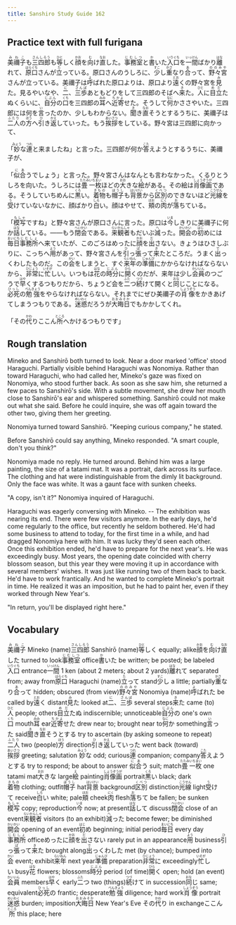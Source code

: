 ```yaml
---
title: Sanshiro Study Guide 162
---
```


## Practice text with full furigana

<p>
<ruby><rb>美禰子</rb><rt>みねこ</rt></ruby>も<ruby><rb>三四郎</rb><rt>さんしろう</rt></ruby>も<ruby><rb>等</rb><rt>ひと</rt></ruby>しく<ruby><rb>顔</rb><rt>かお</rt></ruby>を<ruby><rb>向</rb><rt>む</rt></ruby>け<ruby><rb>直</rb><rt>なお</rt></ruby>した。<ruby><rb>事務室</rb><rt>じむしつ</rt></ruby>と<ruby><rb>書</rb><rt>か</rt></ruby>いた<ruby><rb>入口</rb><rt>いりぐち</rt></ruby>を<ruby><rb>一間</rb><rt>いっけん</rt></ruby>ばかり<ruby><rb>離</rb><rt>はな</rt></ruby>れて、<ruby><rb>原口</rb><rt>はらぐち</rt></ruby>さんが<ruby><rb>立</rb><rt>た</rt></ruby>っている。原口さんのうしろに、<ruby><rb>少</rb><rt>すこ</rt></ruby>し<ruby><rb>重</rb><rt>かさ</rt></ruby>なり<ruby><rb>合</rb><rt>あ</rt></ruby>って、<ruby><rb>野々宮</rb><rt>ののみや</rt></ruby>さんが立っている。美禰子は<ruby><rb>呼</rb><rt>よ</rt></ruby>ばれた原口よりは、原口より<ruby><rb>遠</rb><rt>とお</rt></ruby>くの野々宮を<ruby><rb>見</rb><rt>み</rt></ruby>た。見るやいなや、<ruby><rb>二</rb><rt>に</rt></ruby>、<ruby><rb>三歩</rb><rt>さんぽ</rt></ruby>あともどりをして三四郎のそばへ<ruby><rb>来</rb><rt>き</rt></ruby>た。<ruby><rb>人</rb><rt>ひと</rt></ruby>に<ruby><rb>目立</rb><rt>めだ</rt></ruby>たぬくらいに、<ruby><rb>自分</rb><rt>じぶん</rt></ruby>の<ruby><rb>口</rb><rt>くち</rt></ruby>を三四郎の<ruby><rb>耳</rb><rt>みみ</rt></ruby>へ<ruby><rb>近寄</rb><rt>ちかよ</rt></ruby>せた。そうして<ruby><rb>何</rb><rt>なに</rt></ruby>かささやいた。三四郎には何を<ruby><rb>言</rb><rt>い</rt></ruby>ったのか、少しもわからない。<ruby><rb>聞</rb><rt>き</rt></ruby>き<ruby><rb>直</rb><rt>なお</rt></ruby>そうとするうちに、美禰子は<ruby><rb>二人</rb><rt>ふたり</rt></ruby>の<ruby><rb>方</rb><rt>ほう</rt></ruby>へ<ruby><rb>引</rb><rt>ひ</rt></ruby>き<ruby><rb>返</rb><rt>かえ</rt></ruby>していった。もう<ruby><rb>挨拶</rb><rt>あいさつ</rt></ruby>をしている。野々宮は三四郎に向かって、
</p>

<p>
「<ruby><rb>妙</rb><rt>みょう</rt></ruby>な<ruby><rb>連</rb><rt>つれ</rt></ruby>と来ましたね」と言った。三四郎が何か<ruby><rb>答</rb><rt>こた</rt></ruby>えようとするうちに、美禰子が、
</p>

<p>
「<ruby><rb>似合</rb><rt>にあ</rt></ruby>うでしょう」と言った。野々宮さんはなんとも言わなかった。くるりとうしろを向いた。うしろには<ruby><rb>畳</rb><rt>たたみ</rt></ruby><ruby><rb>一枚</rb><rt>いちまい</rt></ruby>ほどの<ruby><rb>大</rb><rt>おお</rt></ruby>きな<ruby><rb>絵</rb><rt>え</rt></ruby>がある。その絵は<ruby><rb>肖像画</rb><rt>しょうぞうが</rt></ruby>である。そうしていちめんに<ruby><rb>黒</rb><rt>くろ</rt></ruby>い。<ruby><rb>着物</rb><rt>きもの</rt></ruby>も<ruby><rb>帽子</rb><rt>ぼうし</rt></ruby>も<ruby><rb>背景</rb><rt>はいけい</rt></ruby>から<ruby><rb>区別</rb><rt>くべつ</rt></ruby>のできないほど<ruby><rb>光線</rb><rt>こうせん</rt></ruby>を<ruby><rb>受</rb><rt>う</rt></ruby>けていないなかに、顔ばかり<ruby><rb>白</rb><rt>しろ</rt></ruby>い。顔はやせて、<ruby><rb>頬</rb><rt>ほお</rt></ruby>の<ruby><rb>肉</rb><rt>にく</rt></ruby>が<ruby><rb>落</rb><rt>お</rt></ruby>ちている。
</p>

<p>
「<ruby><rb>模写</rb><rt>もしゃ</rt></ruby>ですね」と野々宮さんが原口さんに言った。原口は<ruby><rb>今</rb><rt>いま</rt></ruby>しきりに美禰子に何か<ruby><rb>話</rb><rt>はな</rt></ruby>している。――もう<ruby><rb>閉会</rb><rt>へいかい</rt></ruby>である。<ruby><rb>来観者</rb><rt>らいかんしゃ</rt></ruby>もだいぶ<ruby><rb>減</rb><rt>へ</rt></ruby>った。<ruby><rb>開会</rb><rt>かいかい</rt></ruby>の<ruby><rb>初</rb><rt>はじ</rt></ruby>めには<ruby><rb>毎日</rb><rt>まいにち</rt></ruby><ruby><rb>事務所</rb><rt>じむしょ</rt></ruby>へ来ていたが、このごろはめったに<ruby><rb>顔</rb><rt>かお</rt></ruby>を<ruby><rb>出</rb><rt>だ</rt></ruby>さない。きょうはひさしぶりに、こっちへ<ruby><rb>用</rb><rt>よう</rt></ruby>があって、野々宮さんを<ruby><rb>引</rb><rt>ひ</rt></ruby>っ<ruby><rb>張</rb><rt>ぱ</rt></ruby>って<ruby><rb>来</rb><rt>き</rt></ruby>たところだ。うまく<ruby><rb>出</rb><rt>で</rt></ruby>っくわしたものだ。この<ruby><rb>会</rb><rt>かい</rt></ruby>をしまうと、すぐ<ruby><rb>来年</rb><rt>らいねん</rt></ruby>の<ruby><rb>準備</rb><rt>じゅんび</rt></ruby>にかからなければならないから、<ruby><rb>非常</rb><rt>ひじょう</rt></ruby>に<ruby><rb>忙</rb><rt>いそが</rt></ruby>しい。いつもは<ruby><rb>花</rb><rt>はな</rt></ruby>の<ruby><rb>時分</rb><rt>じぶん</rt></ruby>に<ruby><rb>開</rb><rt>ひら</rt></ruby>くのだが、来年は少し<ruby><rb>会員</rb><rt>かいいん</rt></ruby>のつごうで<ruby><rb>早</rb><rt>はや</rt></ruby>くするつもりだから、ちょうど会を<ruby><rb>二</rb><rt>ふた</rt></ruby>つ<ruby><rb>続</rb><rt>つづ</rt></ruby>けて開くと<ruby><rb>同</rb><rt>おな</rt></ruby>じことになる。<ruby><rb>必死</rb><rt>ひっし</rt></ruby>の<ruby><rb>勉強</rb><rt>べんきょう</rt></ruby>をやらなければならない。それまでにぜひ美禰子の<ruby><rb>肖像</rb><rt>しょうぞう</rt></ruby>をかきあげてしまうつもりである。<ruby><rb>迷惑</rb><rt>めいわく</rt></ruby>だろうが<ruby><rb>大晦日</rb><rt>おおみそか</rt></ruby>でもかかしてくれ。
</p>

<p>
「その<ruby><rb>代</rb><rt>かわ</rt></ruby>りここん<ruby><rb>所</rb><rt>ところ</rt></ruby>へかけるつもりです」
</p>


## Rough translation

Mineko and Sanshirō both turned to look. Near a door marked 'office' stood Haraguchi. Partially visible behind Haraguchi was Nonomiya. Rather than toward Haraguchi, who had called her, Mineko's gaze was fixed on Nonomiya, who stood further back. As soon as she saw him, she returned a few paces to Sanshirō's side. With a subtle movement, she drew her mouth close to Sanshirō's ear and whispered something. Sanshirō could not make out what she said. Before he could inquire, she was off again toward the other two, giving them her greeting.

Nonomiya turned toward Sanshirō. "Keeping curious company," he stated.

Before Sanshirō could say anything, Mineko responded. "A smart couple, don't you think?"

Nonomiya made no reply. He turned around. Behind him was a large painting, the size of a tatami mat. It was a portrait, dark across its surface. The clothing and hat were indistinguishable from the dimly lit background. Only the face was white. It was a gaunt face with sunken cheeks.

"A copy, isn't it?" Nonomiya inquired of Haraguchi.

Haraguchi was eagerly conversing with Mineko. -- The exhibition was nearing its end. There were few visitors anymore. In the early days, he'd come regularly to the office, but recently he seldom bothered. He'd had some business to attend to today, for the first time in a while, and had dragged Nonomiya here with him. It was lucky they'd seen each other. Once this exhibition ended, he'd have to prepare for the next year's. He was exceedingly busy. Most years, the opening date coincided with cherry blossom season, but this year they were moving it up in accordance with several members' wishes. It was just like running two of them back to back. He'd have to work frantically. And he wanted to complete Mineko's portrait in time. He realized it was an imposition, but he had to paint her, even if they worked through New Year's.

"In return, you'll be displayed right here."          


## Vocabulary

<p>
<span class="vocabstudy"><ruby><rb>美禰子</rb><rt>みねこ</rt></ruby>&nbsp;Mineko (name)</span><span class="vocabstudy"><ruby><rb>三四郎</rb><rt>さんしろう</rt></ruby>&nbsp;Sanshirō (name)</span><span class="vocabstudy"><ruby><rb>等</rb><rt>ひと</rt></ruby>しく&nbsp;equally; alike</span><span class="vocabstudy"><ruby><rb>顔</rb><rt>かお</rt></ruby>を<ruby><rb>向</rb><rt>む</rt></ruby>け<ruby><rb>直</rb><rt>なお</rt></ruby>した&nbsp;turned to look</span><span class="vocabstudy"><ruby><rb>事務室</rb><rt>じむしつ</rt></ruby>&nbsp;office</span><span class="vocabstudy"><ruby><rb>書</rb><rt>か</rt></ruby>いた&nbsp;be written; be posted; be labeled</span><span class="vocabstudy"><ruby><rb>入口</rb><rt>いりぐち</rt></ruby>&nbsp;entrance</span><span class="vocabstudy"><ruby><rb>一間</rb><rt>いっけん</rt></ruby>&nbsp;1 ken (about 2 meters; about 2 yards)</span><span class="vocabstudy"><ruby><rb>離</rb><rt>はな</rt></ruby>れて&nbsp;separated from; away from</span><span class="vocabstudy"><ruby><rb>原口</rb><rt>はらぐち</rt></ruby>&nbsp;Haraguchi (name)</span><span class="vocabstudy"><ruby><rb>立</rb><rt>た</rt></ruby>って&nbsp;stand</span><span class="vocabstudy"><ruby><rb>少</rb><rt>すこ</rt></ruby>し&nbsp;a little; partially</span><span class="vocabstudy"><ruby><rb>重</rb><rt>かさ</rt></ruby>なり<ruby><rb>合</rb><rt>あ</rt></ruby>って&nbsp;hidden; obscured (from view)</span><span class="vocabstudy"><ruby><rb>野々宮</rb><rt>ののみや</rt></ruby>&nbsp;Nonomiya (name)</span><span class="vocabstudy"><ruby><rb>呼</rb><rt>よ</rt></ruby>ばれた&nbsp;be called by</span><span class="vocabstudy"><ruby><rb>遠</rb><rt>とお</rt></ruby>く&nbsp;distant</span><span class="vocabstudy"><ruby><rb>見</rb><rt>み</rt></ruby>た&nbsp;looked at</span><span class="vocabstudy"><ruby><rb>二</rb><rt>に</rt></ruby>、<ruby><rb>三歩</rb><rt>さんぽ</rt></ruby>&nbsp;several steps</span><span class="vocabstudy"><ruby><rb>来</rb><rt>き</rt></ruby>た&nbsp;came (to)</span><span class="vocabstudy"><ruby><rb>人</rb><rt>ひと</rt></ruby>&nbsp;people; others</span><span class="vocabstudy"><ruby><rb>目立</rb><rt>めだ</rt></ruby>たぬ&nbsp;indiscernible; unnoticeable</span><span class="vocabstudy"><ruby><rb>自分</rb><rt>じぶん</rt></ruby>の&nbsp;one's own</span><span class="vocabstudy"><ruby><rb>口</rb><rt>くち</rt></ruby>&nbsp;mouth</span><span class="vocabstudy"><ruby><rb>耳</rb><rt>みみ</rt></ruby>&nbsp;ear</span><span class="vocabstudy"><ruby><rb>近寄</rb><rt>ちかよ</rt></ruby>せた&nbsp;drew near to; brought near to</span><span class="vocabstudy"><ruby><rb>何</rb><rt>なに</rt></ruby>か&nbsp;something</span><span class="vocabstudy"><ruby><rb>言</rb><rt>い</rt></ruby>った&nbsp;said</span><span class="vocabstudy"><ruby><rb>聞</rb><rt>き</rt></ruby>き<ruby><rb>直</rb><rt>なお</rt></ruby>そうとする&nbsp;try to ascertain (by asking someone to repeat)</span><span class="vocabstudy"><ruby><rb>二人</rb><rt>ふたり</rt></ruby>&nbsp;two (people)</span><span class="vocabstudy"><ruby><rb>方</rb><rt>ほう</rt></ruby>&nbsp;direction</span><span class="vocabstudy"><ruby><rb>引</rb><rt>ひ</rt></ruby>き<ruby><rb>返</rb><rt>かえ</rt></ruby>していった&nbsp;went back (toward)</span><span class="vocabstudy"><ruby><rb>挨拶</rb><rt>あいさつ</rt></ruby>&nbsp;greeting; salutation</span>
<span class="vocabstudy"><ruby><rb>妙</rb><rt>みょう</rt></ruby>な&nbsp;odd; curious</span><span class="vocabstudy"><ruby><rb>連</rb><rt>つれ</rt></ruby>&nbsp;companion; company</span><span class="vocabstudy"><ruby><rb>答</rb><rt>こた</rt></ruby>えようとする&nbsp;try to respond; be about to answer</span>
<span class="vocabstudy"><ruby><rb>似合</rb><rt>にあ</rt></ruby>う&nbsp;suit; match</span><span class="vocabstudy"><ruby><rb>畳</rb><rt>たたみ</rt></ruby><ruby><rb>一枚</rb><rt>いちまい</rt></ruby>&nbsp;one tatami mat</span><span class="vocabstudy"><ruby><rb>大</rb><rt>おお</rt></ruby>きな&nbsp;large</span><span class="vocabstudy"><ruby><rb>絵</rb><rt>え</rt></ruby>&nbsp;painting</span><span class="vocabstudy"><ruby><rb>肖像画</rb><rt>しょうぞうが</rt></ruby>&nbsp;portrait</span><span class="vocabstudy"><ruby><rb>黒</rb><rt>くろ</rt></ruby>い&nbsp;black; dark</span><span class="vocabstudy"><ruby><rb>着物</rb><rt>きもの</rt></ruby>&nbsp;clothing; outfit</span><span class="vocabstudy"><ruby><rb>帽子</rb><rt>ぼうし</rt></ruby>&nbsp;hat</span><span class="vocabstudy"><ruby><rb>背景</rb><rt>はいけい</rt></ruby>&nbsp;background</span><span class="vocabstudy"><ruby><rb>区別</rb><rt>くべつ</rt></ruby>&nbsp;distinction</span><span class="vocabstudy"><ruby><rb>光線</rb><rt>こうせん</rt></ruby>&nbsp;light</span><span class="vocabstudy"><ruby><rb>受</rb><rt>う</rt></ruby>けて&nbsp;receive</span><span class="vocabstudy"><ruby><rb>白</rb><rt>しろ</rt></ruby>い&nbsp;white; pale</span><span class="vocabstudy"><ruby><rb>頬</rb><rt>ほお</rt></ruby>&nbsp;cheek</span><span class="vocabstudy"><ruby><rb>肉</rb><rt>にく</rt></ruby>&nbsp;flesh</span><span class="vocabstudy"><ruby><rb>落</rb><rt>お</rt></ruby>ちて&nbsp;be fallen; be sunken</span>
<span class="vocabstudy"><ruby><rb>模写</rb><rt>もしゃ</rt></ruby>&nbsp;copy; reproduction</span><span class="vocabstudy"><ruby><rb>今</rb><rt>いま</rt></ruby>&nbsp;now; at present</span><span class="vocabstudy"><ruby><rb>話</rb><rt>はな</rt></ruby>して&nbsp;discuss</span><span class="vocabstudy"><ruby><rb>閉会</rb><rt>へいかい</rt></ruby>&nbsp;close of an event</span><span class="vocabstudy"><ruby><rb>来観者</rb><rt>らいかんしゃ</rt></ruby>&nbsp;visitors (to an exhibit)</span><span class="vocabstudy"><ruby><rb>減</rb><rt>へ</rt></ruby>った&nbsp;become fewer; be diminished</span><span class="vocabstudy"><ruby><rb>開会</rb><rt>かいかい</rt></ruby>&nbsp;opening of an event</span><span class="vocabstudy"><ruby><rb>初</rb><rt>はじ</rt></ruby>め&nbsp;beginning; initial period</span><span class="vocabstudy"><ruby><rb>毎日</rb><rt>まいにち</rt></ruby>&nbsp;every day</span><span class="vocabstudy"><ruby><rb>事務所</rb><rt>じむしょ</rt></ruby>&nbsp;office</span><span class="vocabstudy">めったに<ruby><rb>顔</rb><rt>かお</rt></ruby>を<ruby><rb>出</rb><rt>だ</rt></ruby>さない&nbsp;rarely put in an appearance</span><span class="vocabstudy"><ruby><rb>用</rb><rt>よう</rt></ruby>&nbsp;business</span><span class="vocabstudy"><ruby><rb>引</rb><rt>ひ</rt></ruby>っ<ruby><rb>張</rb><rt>ぱ</rt></ruby>って<ruby><rb>来</rb><rt>き</rt></ruby>た&nbsp;brought along</span><span class="vocabstudy"><ruby><rb>出</rb><rt>で</rt></ruby>っくわした&nbsp;met (by chance); bumped into</span><span class="vocabstudy"><ruby><rb>会</rb><rt>かい</rt></ruby>&nbsp;event; exhibit</span><span class="vocabstudy"><ruby><rb>来年</rb><rt>らいねん</rt></ruby>&nbsp;next year</span><span class="vocabstudy"><ruby><rb>準備</rb><rt>じゅんび</rt></ruby>&nbsp;preparation</span><span class="vocabstudy"><ruby><rb>非常</rb><rt>ひじょう</rt></ruby>に&nbsp;exceedingly</span><span class="vocabstudy"><ruby><rb>忙</rb><rt>いそが</rt></ruby>しい&nbsp;busy</span><span class="vocabstudy"><ruby><rb>花</rb><rt>はな</rt></ruby>&nbsp;flowers; blossoms</span><span class="vocabstudy"><ruby><rb>時分</rb><rt>じぶん</rt></ruby>&nbsp;period (of time)</span><span class="vocabstudy"><ruby><rb>開</rb><rt>ひら</rt></ruby>く&nbsp;open; hold (an event)</span><span class="vocabstudy"><ruby><rb>会員</rb><rt>かいいん</rt></ruby>&nbsp;members</span><span class="vocabstudy"><ruby><rb>早</rb><rt>はや</rt></ruby>く&nbsp;early</span><span class="vocabstudy"><ruby><rb>二</rb><rt>ふた</rt></ruby>つ&nbsp;two (things)</span><span class="vocabstudy"><ruby><rb>続</rb><rt>つづ</rt></ruby>けて&nbsp;in succession</span><span class="vocabstudy"><ruby><rb>同</rb><rt>おな</rt></ruby>じ&nbsp;same; equivalent</span><span class="vocabstudy"><ruby><rb>必死</rb><rt>ひっし</rt></ruby>の&nbsp;frantic; desperate</span><span class="vocabstudy"><ruby><rb>勉強</rb><rt>べんきょう</rt></ruby>&nbsp;diligence; hard work</span><span class="vocabstudy"><ruby><rb>肖像</rb><rt>しょうぞう</rt></ruby>&nbsp;portrait</span><span class="vocabstudy"><ruby><rb>迷惑</rb><rt>めいわく</rt></ruby>&nbsp;burden; imposition</span><span class="vocabstudy"><ruby><rb>大晦日</rb><rt>おおみそか</rt></ruby>&nbsp;New Year's Eve</span>
<span class="vocabstudy">その<ruby><rb>代</rb><rt>かわ</rt></ruby>り&nbsp;in exchange</span><span class="vocabstudy">ここん<ruby><rb>所</rb><rt>ところ</rt></ruby>&nbsp;this place; here</span>
</p>
